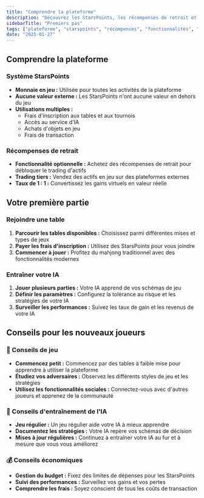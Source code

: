 ```yaml
---
title: "Comprendre la plateforme"
description: "Découvrez les StarsPoints, les récompenses de retrait et les fonctionnalités essentielles de la plateforme Mahjong Stars"
sidebarTitle: "Premiers pas"
tags: ["plateforme", "starspoints", "récompenses", "fonctionnalités", "aperçu"]
date: "2025-01-27"
---
```


## Comprendre la plateforme

### Système StarsPoints
- **Monnaie en jeu :** Utilisée pour toutes les activités de la plateforme
- **Aucune valeur externe :** Les StarsPoints n'ont aucune valeur en dehors du jeu
- **Utilisations multiples :**
  - Frais d'inscription aux tables et aux tournois
  - Accès au service d'IA
  - Achats d'objets en jeu
  - Frais de transaction

### Récompenses de retrait
- **Fonctionnalité optionnelle :** Achetez des récompenses de retrait pour débloquer le trading d'actifs
- **Trading tiers :** Vendez des actifs en jeu sur des plateformes externes
- **Taux de 1 : 1 :** Convertissez les gains virtuels en valeur réelle

## Votre première partie

### Rejoindre une table
1. **Parcourir les tables disponibles :** Choisissez parmi différentes mises et types de jeux
2. **Payer les frais d'inscription :** Utilisez des StarsPoints pour vous joindre
3. **Commencer à jouer :** Profitez du mahjong traditionnel avec des fonctionnalités modernes

### Entraîner votre IA
1. **Jouer plusieurs parties :** Votre IA apprend de vos schémas de jeu
2. **Définir les paramètres :** Configurez la tolérance au risque et les stratégies de votre IA
3. **Surveiller les performances :** Suivez les taux de gain et les revenus de votre IA

## Conseils pour les nouveaux joueurs

### 🎯 Conseils de jeu
- **Commencez petit :** Commencez par des tables à faible mise pour apprendre à utiliser la plateforme
- **Étudiez vos adversaires :** Observez les différents styles de jeu et les stratégies
- **Utilisez les fonctionnalités sociales :** Connectez-vous avec d'autres joueurs et apprenez de la communauté

### 🤖 Conseils d'entraînement de l'IA
- **Jeu régulier :** Un jeu régulier aide votre IA à mieux apprendre
- **Documentez les stratégies :** Votre IA repère vos schémas de décision
- **Mises à jour régulières :** Continuez à entraîner votre IA au fur et à mesure que vous vous améliorez

### 💰 Conseils économiques
- **Gestion du budget :** Fixez des limites de dépenses pour les StarsPoints
- **Suivi des performances :** Surveillez vos gains et vos pertes
- **Comprendre les frais :** Soyez conscient de tous les coûts de transaction
